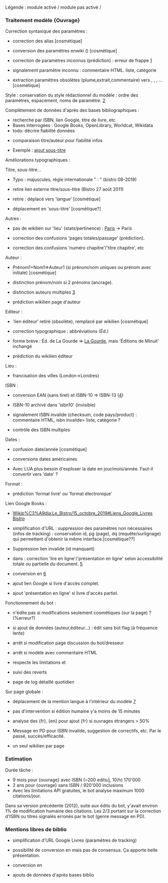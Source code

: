 Légende : {{fait}} module activé / {{pas fait}} module pas activé / {{attendre}}

=== Traitement modèle {Ouvrage} ===

Correction syntaxique des paramètres :
* {{fait}} correction des alias [cosmétique]
* {{fait}} conversion des paramètres enwiki ({{m|cite book}}) [cosmétique]
* {{fait}} correction de paramètres inconnus (prédiction) : erreur de frappe [https://fr.wikipedia.org/w/index.php?title=Saint_Fran%C3%A7ois_recevant_les_stigmates_(van_Eyck)&diff=prev&oldid=163864610]
* {{fait}}  signalement paramètre inconnu : commentaire HTML. {{pas fait}} liste, catégorie
* {{fait}} extraction paramètres obsolètes (plume,extrait,commentaire) vers {{m|plume}}, {{m|citation bloc}}, {{m|commentaire biblio}}, {{m|début citation}}... [cosmétique]

Style : {{attendre}} conservation du style rédactionnel du modèle : {{pas fait}} ordre des paramètres, {{fait}} espacement, {{pas fait}} noms de paramètre. [https://fr.wikipedia.org/w/index.php?title=Alexandre_Fourny&diff=prev&oldid=164412824]

Complètement de données d'après des bases bibliographiques :
* recherche par {{fait}}ISBN, {{pas fait}} lien Google, {{pas fait}}  titre de livre, etc
* Bases interrogées : {{fait}}Google Books, {{fait}}OpenLibrary, {{attendre}} Worldcat, {{pas fait}}Wikidata
* todo: décrire fiabilité données
* {{fait}} comparaison titre/auteur pour fiabilité infos
* Exemple : [https://fr.wikipedia.org/w/index.php?title=Saint_Jean-Baptiste_dans_le_d%C3%A9sert_(Le_Caravage)&diff=prev&oldid=163955808 ajout sous-titre]

Améliorations typographiques :

Titre, sous-titre...
* {{fait}} Typo : majuscules, règle internationale " : " (bistro 08-2019)
* {{fait}}retire lien externe titre/sous-titre (Bistro 27 août 2011)
* {{fait}}retire {{m|lang}} : déplacé vers 'langue' [cosmétique]
* {{fait}} déplacement en 'sous-titre' [cosmétique?]

Autres :
* {{fait}} pas de wikilien sur 'lieu' (stats/pertinence) : [[Paris]] -> Paris
* {{fait}}correction des confusions 'pages totales/passage' (prédiction).
* {{fait}}correction des confusions 'numéro chapitre'/'titre chapitre', etc

Auteur :
* {{attendre}} Prénom1+Nom1=>Auteur1 (si prénom/nom uniques ou prénom avec initiale) [cosmétique]
* {{attendre}} distinction prénom/nom si 2 prénoms (ancrage).
* {{fait}}  distinction auteurs multiples [https://fr.wikipedia.org/w/index.php?title=Sains_(Ille-et-Vilaine)&diff=prev&oldid=163949271]
* {{pas fait}} {{3/4}}  prédiction wikilien page d'auteur

Editeur :
* {{fait}} 'lien éditeur' retiré (obsolète), remplacé par wikilien [cosmétique]
* {{fait}} correction typographique : abbréviations (Éd.)
* {{fait}} forme brève : Éd. de La Gourde => [[Éditions de La Gourde|La Gourde]], mais 'Éditions de Minuit' inchangé
* {{pas fait}} {{3/4}} prédiction du wikilien éditeur

Lieu :
* {{fait}} francisation des villes (London->Londres)

ISBN :
* {{fait}} conversion EAN (sans tiret) et ISBN-10 => ISBN-13 ([https://fr.wikipedia.org/w/index.php?title=Montigny-l%C3%A8s-Cormeilles&diff=prev&oldid=163545321])
* {{fait}} ISBN-10 archivé dans 'isbn10' (invisible)
* {{fait}} signalement ISBN invalide (checksum, code pays/product) : commentaire HTML, isbn invalide= {{pas fait}} liste, catégorie ?
* {{pas fait}} contrôle des ISBN multiples

Dates :
* {{fait}} confusion date/année [cosmétique]
* {{pas fait}}  conversions dates américaines
* {{attendre}} Avec LUA plus besoin d'exploser la date en jour/mois/année. Faut-il convertir vers 'date' ?

Format :
* {{fait}} prédiction 'format livre' ou 'format électronique'

Lien Google Books :
* [[Wikip%C3%A9dia:Le_Bistro/15_octobre_2019#Liens_Google_Livres Bistro]]
* {{fait}} simplification d'URL : {{fait}}suppression des paramètres non nécessaires (infos de tracking) : conservation id, pg (page), dq (requête/surlignage) qui permettent d'obtenir la même interface.[cosmétique??]
* {{attendre}} Suppression lien invalide (id manquant)
* {{fait}} dans {{m|Ouvrage}} : correction 'lire en ligne'/'présentation en ligne' selon accessibilité totale ou partielle du document. [https://fr.wikipedia.org/w/index.php?title=Sahelanthropus_tchadensis&diff=163859267&oldid=163858241]
* {{fait}} conversion en {{m|Google Livres}} [https://fr.wikipedia.org/w/index.php?title=Montigny-l%C3%A8s-Metz&diff=prev&oldid=163546081]
* {{fait}} ajout lien Google si livre d'accès complet.
* {{attendre}} ajout 'présentation en ligne' si livre d'accès partiel.

Fonctionnement du bot :
* {{fait}} n'édite pas si modifications seulement cosmétiques (sur la page) ? (%erreur?)
* {{fait}}{{2/4}} si ajout de données (auteur,éditeur...) : édit sans bot flag (à fréquence lente)
* {{fait}} arrêt si modification page discussion du bot/dresseur
* {{fait}} arrêt si modèle avec commentaire HTML
* respecte les limitations {{m|nobots}} et {{m|bots}}
* {{pas fait}}  suivi des reverts
* {{pas fait}} page de log détaillé quotidien

Sur page globale :
* {{fait}} déplacement de la mention langue à l'intérieur du modèle [https://fr.wikipedia.org/w/index.php?title=Sailor_Jupiter&diff=prev&oldid=163845237]
* {{fait}} pas d'intervention si édition humaine y'a moins de 15 minutes
* {{pas fait}}  analyse des {fr}, {en} pour ajout {fr} si ouvrages étrangers > 50%
* {{pas fait}}  Message en PD pour ISBN invalide, suggestion de correctifs, etc. Par le passé, succès/efficacité.
* {{pas fait}}  un seul wikilien par page

=== Estimation ===
Durée tâche :
* 9 mois pour {ouvrage} avec ISBN (~200 edits/j, 10/h) 170'000
* 2 ans pour {ouvrage} sans ISBN / 920'000 inclusions
* Avec les limitations API gratuites, le bot analyse maximum 1000 citations/jour.

Dans sa version précédente (2012), suite aux édits du bot, y'avait environ 1% de modification humaine des citations. Les 2/3 portant sur la correction d'ISBN ou titres signalés erronés par le bot (genre message en PD).

=== Mentions libres de biblio ===
* {{attendre}} simplification d'URL Google Livres (paramètres de tracking)
* {{attendre}} possibilité de conversion en {{m|Google Livres}} mais pas de consensus. Ça apporte belle présentation.
* {{pas fait}}  conversion en {{m|ouvrage}}
* {{pas fait}}  ajouts de données d'après bases biblio
